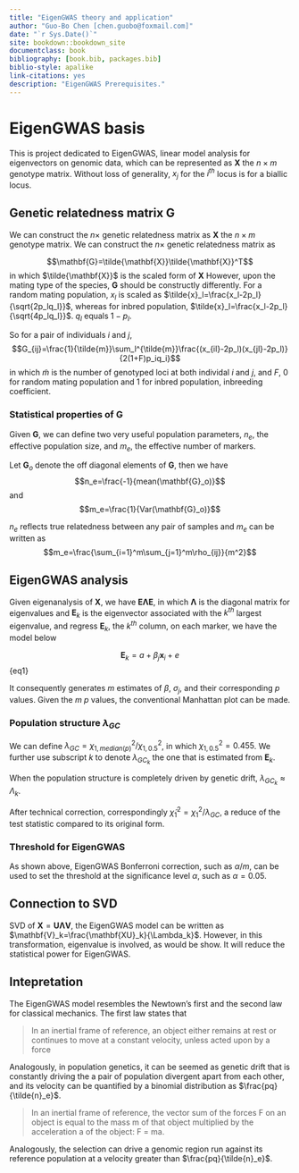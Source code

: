```yaml
--- 
title: "EigenGWAS theory and application"
author: "Guo-Bo Chen [chen.guobo@foxmail.com]"
date: "`r Sys.Date()`"
site: bookdown::bookdown_site
documentclass: book
bibliography: [book.bib, packages.bib]
biblio-style: apalike
link-citations: yes
description: "EigenGWAS Prerequisites."
---
```


# EigenGWAS basis

This is project dedicated to EigenGWAS, linear model analysis for eigenvectors on genomic data, which can be represented as $\mathbf{X}$ the $n \times m$ genotype matrix. Without loss of generality, $x_j$ for the $i^{th}$ locus is for a biallic locus.

## Genetic relatedness matrix $\mathbf{G}$

We can construct the $n\times$ genetic relatedness matrix as
$\mathbf{X}$ the $n\times m$ genotype matrix. We can construct the $n\times$ genetic relatedness matrix as

$$\mathbf{G}=\tilde{\mathbf{X}}\tilde{\mathbf{X}}^T$$
in which $\tilde{\mathbf{X}}$ is the scaled form of $\mathbf{X}$
However, upon the mating type of the species, $\mathbf{G}$ should be constructly differently. For a random mating population, $x_l$ is scaled as $\tilde{x}_l=\frac{x_l-2p_l}{\sqrt{2p_lq_l}}$, whereas for inbred population, $\tilde{x}_l=\frac{x_l-2p_l}{\sqrt{4p_lq_l}}$. $q_l$ equals $1-p_l$.

So for a pair of individuals $i$ and $j$, 
$$G_{ij}=\frac{1}{\tilde{m}}\sum_l^{\tilde{m}}\frac{(x_{il}-2p_l)(x_{jl}-2p_l)}{2(1+F)p_iq_i}$$
in which $\tilde{m}$ is the number of genotyped loci at both individal $i$ and $j$, and $F$, 0 for random mating population and 1 for inbred population, inbreeding coefficient.

### Statistical properties of $\mathbf{G}$

Given $\mathbf{G}$, we can define two very useful population parameters, $n_e$, the effective population size, and $m_e$, the effective number of markers.

Let $\mathbf{G}_o$ denote the off diagonal elements of $\mathbf{G}$, then we have 
$$n_e=\frac{-1}{mean(\mathbf{G}_o)}$$
and $$m_e=\frac{1}{Var(\mathbf{G}_o)}$$

$n_e$ reflects true relatedness between any pair of samples and $m_e$ can be written as $$m_e=\frac{\sum_{i=1}^m\sum_{j=1}^m\rho_{ij}}{m^2}$$

## EigenGWAS analysis
Given eigenanalysis of $\mathbf{X}$, we have $\mathbf{E\Lambda E}$, in which $\mathbf{\Lambda}$ is the diagonal matrix for eigenvalues and $\mathbf{E}_k$ is the eigenvector associated with the $k^{th}$ largest eigenvalue, and regress $\mathbf{E}_k$, the $k^{th}$ column, on each marker, we have the model below

$$\mathbf{E}_k=a+\beta_j\mathbf{x}_i+e$$ {eq1}

It consequently generates $m$ estimates of $\beta$, $\sigma_j$, and their corresponding $p$ values. Given the $m$ $p$ values, the conventional 
Manhattan plot can be made. 

### Population structure $\lambda_{GC}$
We can define $\lambda_{GC}=\chi^2_{1,median(p)}/\chi^2_{1,0.5}$, in which $\chi^2_{1,0.5}=0.455$. We further use subscript $k$ to denote $\lambda_{GC_k}$ the one that is estimated from $\mathbf{E}_k$.

When the population structure is completely driven by genetic drift, $\lambda_{GC_k} \approx \Lambda_k$.

After technical correction, correspondingly $\tilde\chi^2_1=\chi^2_1/\lambda_{GC}$, a reduce of the test statistic compared to its original form.

### Threshold for EigenGWAS
As shown above, EigenGWAS
Bonferroni correction, such as $\alpha/m$, can be used to set the threshold at the significance level $\alpha$, such as $\alpha=0.05$.


## Connection to SVD
SVD of $\mathbf{X}=\mathbf{U\Lambda V}$, the EigenGWAS model can be written as $\mathbf{V}_k=\frac{\mathbf{XU}_k}{\Lambda_k}$. However, in this transformation, eigenvalue is involved, as would be show. It will reduce the statistical power for EigenGWAS.

## Intepretation
The EigenGWAS model resembles the Newtown's first and the second law for classical mechanics. The first law states that 

>In an inertial frame of reference, an object either remains at rest or continues to move at a constant velocity, unless acted upon by a force

Analogously, in population genetics, it can be seemed as genetic drift that is constantly driving the a pair of population divergent apart from each other, and its velocity can be quantified by a binomial distribution as $\frac{pq}{\tilde{n}_e}$.

>In an inertial frame of reference, the vector sum of the forces F on an object is equal to the mass m of that object multiplied by the acceleration a of the object: F = ma.

Analogously, the selection can drive a genomic region run against its reference population at a velocity greater than $\frac{pq}{\tilde{n}_e}$.
